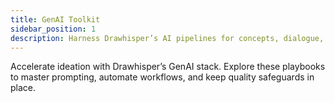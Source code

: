 ```yaml
---
title: GenAI Toolkit
sidebar_position: 1
description: Harness Drawhisper’s AI pipelines for concepts, dialogue, and motion.
---
```



Accelerate ideation with Drawhisper’s GenAI stack. Explore these playbooks to master prompting, automate workflows, and keep quality safeguards in place.

<DocCardList items={useCurrentSidebarCategory().items} />
